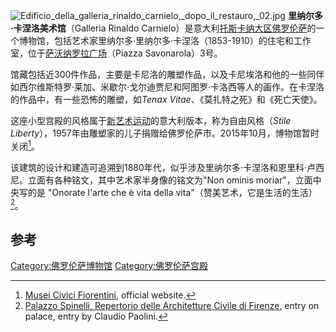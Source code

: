 [[File:Edificio_della_galleria_rinaldo_carnielo,_dopo_il_restauro,_02.jpg|thumb]]
'''里纳尔多·卡涅洛美术馆'''（Galleria Rinaldo Carnielo）是意大利[[托斯卡纳大区|托斯卡纳大区]][[佛罗伦萨|佛罗伦萨]]的一个博物馆，包括艺术家里纳尔多·里纳尔多·卡涅洛（1853-1910）的住宅和工作室，位于[[萨佛纳罗拉广场_(佛罗伦萨)|萨沃纳罗拉广场]]（Piazza Savonarola）3号。 

馆藏包括近300件作品，主要是卡尼洛的雕塑作品，以及卡尼埃洛和他的一些同伴如西尔维斯特罗·莱加、米歇尔·戈尔迪贾尼和阿图罗·卡洛西等人的画作。在卡涅洛的作品中，有一些恐怖的雕塑，如''Tenax Vitae''、《莫扎特之死》和《死亡天使》。

这座小型宫殿的风格属于[[新艺术运动|新艺术运动]]的意大利版本，称为自由风格（''Stile Liberty''），1957年由雕塑家的儿子捐赠给佛罗伦萨市。2015年10月，博物馆暂时关闭<ref>[http://museicivicifiorentini.comune.fi.it/en/carnielo/ Musei Civici Fiorentini], official website.</ref>。

该建筑的设计和建造可追溯到1880年代，似乎涉及里纳尔多·卡涅洛和恩里科·卢西尼。立面有各种铭文，其中艺术家半身像的铭文为"Non ominis moriar"，立面中央写的是 "Onorate l'arte che è vita della vita"（赞美艺术，它是生活的生活）<ref>[http://www.palazzospinelli.org/architetture/scheda.asp?offset=2250&ID=1948 Palazzo Spinelli, Repertorio delle Architetture Civile di Firenze], entry on palace, entry by Claudio Paolini.</ref>。

==参考==
{{reflist}}
{{coord|43.7813|11.2665|type:landmark_region:IT|display=title}}
{{佛罗伦萨地标}}
{{normdaten}}
[[Category:佛罗伦萨博物馆|Category:佛罗伦萨博物馆]]
[[Category:佛罗伦萨宫殿|Category:佛罗伦萨宫殿]]